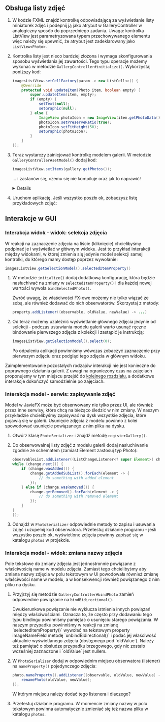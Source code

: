 
## Obsługa listy zdjęć

1. W kodzie FXML znajdź kontrolkę odpowiadającą za wyświetlanie listy miniaturek zdjęć i podepnij ją jako atrybut w GalleryController w analogiczny sposób do poprzedniego zadania. Uwaga: kontrolka ListView jest parametryzowana typem przechowywanego elementu więc należy się upewnić, że atrybut jest zadeklarowany jako `ListView<Photo>`.
1. Kontrolka listy jest nieco bardziej złożona i wymaga skonfigurowania sposobu wyświetlania jej zawartości. Tego typu operacje możemy wykonać w metodzie `GalleryController#initialize()`. Wykorzystaj poniższy kod:

    ```java
    imagesListView.setCellFactory(param -> new ListCell<>() {
        @Override
        protected void updateItem(Photo item, boolean empty) {
            super.updateItem(item, empty);
            if (empty) {
                setText(null);
                setGraphic(null);
            } else {
                ImageView photoIcon = new ImageView(item.getPhotoData());
                photoIcon.setPreserveRatio(true);
                photoIcon.setFitHeight(50);
                setGraphic(photoIcon);
            }
        }
    });
    ```

1. Teraz wystarczy zainicjować kontrolkę modelem galerii. W metodzie `GalleryController#setModel()` dodaj kod:

    ```java
    imagesListView.setItems(gallery.getPhotos());
    ```
    ... i zastanów się, czemu się nie kompiluje oraz jak to naprawić!

    <Details>
    Lista, której używa model galerii również powinna być obserwowalna, żeby kontrolki z niej korzystające mogły śledzić wszelkie zmiany. Taką listę można zainicjować w następujący sposób:
    ```java
    ObservableList<Photo> photos = FXCollections.observableArrayList();
    ```
    </Details>

1. Uruchom aplikację. Jeśli wszystko poszło ok, zobaczysz listę przykładowych zdjęć: 

## Interakcje w GUI

### Interakcja widok - widok: selekcja zdjęcia

W reakcji na zaznaczenie zdjęcia na liście (kliknięcie) chcielibyśmy podpinać je i wyświetlać w głównym widoku. Jest to przykład interakcji między widokami, w której zmienia się jedynie model selekcji samej kontrolki, do którego mamy dostęp poprzez wywołanie:

```java
imagesListView.getSelectionModel().selectedItemProperty()
```

1. W metodzie `initialize()` dodaj dodatkową konfigurację, która będzie nasłuchiwać na zmiany w `selectedItemProperty()` i dla każdej nowej wartości wywoła `bindSelectedPhoto()`.

    Zwróć uwagę, że właściwości FX-owe możemy nie tylko wiązać ze sobą, ale również dodawać do nich obserwatorów. Skorzystaj z metody:

    ```java
    property.addListener((observable, oldValue, newValue) -> ...)
    ```
1. Od teraz możemy uzależnić wyświetlanie głównego zdjęcia jedynie od selekcji - podczas ustawiania modelu galerii warto usunąć ręczne bindowanie pierwszego zdjęcia z kolekcji i zastąpić je instrukcją:
    ```java
    imagesListView.getSelectionModel().select(0);
    ```
    Po odpaleniu aplikacji powinniśmy wówczas zobaczyć zaznaczenie przy pierwszym zdjęciu oraz podgląd tego zdjęcia w głównym widoku.



<Callout type="warning">

Zaimplementowanie pozostałych rodzajów interakcji nie jest konieczne do poprawnego działania galerii. Z uwagi na ograniczony czas na zajęciach proponujemy w tym miejscu przejść do [kolejnego rozdziału](/04-ui/06-long-running-ops), a dodatkowe interakcje dokończyć samodzielnie po zajęciach.

</Callout>

### Interakcja model - serwis: zapisywanie zdjęć

Model w JavieFX może być obserwowany nie tylko przez UI, ale również przez inne serwisy, które chcą na bieżąco śledzić w nim zmiany. W naszym przykładzie chcielibyśmy zapisywać na dysk wszystkie zdjęcia, które pojawią się w galerii. Usunięcie zdjęcia z modelu powinno z kolei spowodować usunięcie powiązanego z nim pliku na dysku.

1. Otwórz klasę `PhotoSerializer` i znajdź metodę `registerGallery()`.

1. Do obserwowalnej listy zdjęć z modelu galerii dodaj nasłuchiwanie zgodnie ze schematem (zamiast Element zastosuj typ Photo):

    ```java
    observableList.addListener((ListChangeListener<? super Element>) change -> {
    while (change.next()) {
        if (change.wasAdded()) {
            change.getAddedSubList().forEach(element -> {
                // do something with added element
            });
        } else if (change.wasRemoved()) {
            change.getRemoved().forEach(element -> {
                // do something with removed element
            });
        }
    }
    });
    ```
1. Odnajdź w `PhotoSerializer` odpowiednie metody to zapisu i usuwania zdjęć i uzupełnij kod obserwatora. Przetestuj działanie programu - jeśli wszystko poszło ok, wyświetlone zdjęcia powinny zapisać się w katalogu `photos` w projekcie.

### Interakcja model - widok: zmiana nazwy zdjęcia

Pole tekstowe do zmiany zdjęcia jest jednostronnie powiązane z właściwością name w modelu zdjęcia. Zamiast tego chcielibyśmy aby zmiana nazwy zdjęcia w polu tekstowym w UI powodowała również zmianę właściwości name w modelu, a w konsekwencji również powiązanego z nim pliku na dysku.

1. Przyjrzyj się metodzie `GalleryController#bindPhoto` zamień odpowiednie powiązanie na `bindBidirectional()`.

    <Callout type="info">
    Dwukierunkowe powiązanie nie wyklucza istnienia innych powiązań między właściwościami. Oznacza to, że często przy dodawaniu tego typu bindingu powinniśmy pamiętać o usunięciu starego powiązania. W naszym przypadku powinniśmy w reakcji na zmianę `selectedItemProperty()` wywołać na tekstowym property imageNameField metodę `unbindBidirectional()` i podać jej właściwość aktualnie wyświetlanego zdjęcia (dostępnego pod `oldValue`). Należy też pamiętać o obsłudze przypadku brzegowego, gdy nic zostało wcześniej zaznaczone i `oldValue` jest nullem.
    </Callout>

1. W `PhotoSerializer` dodaj w odpowiednim miejscu obserwatora (listener) na `nameProperty()` pojedynczego zdjęcia:

    ```java
    photo.nameProperty().addListener((observable, oldValue, newValue) -> {
        renamePhoto(oldValue, newValue);
    });
    ```

    W którym miejscu należy dodać tego listenera i dlaczego?

1. Przetestuj działanie programu. W momencie zmiany nazwy w polu tekstowym powinna automatycznie zmieniać się też nazwa pliku w katalogu `photos`.

